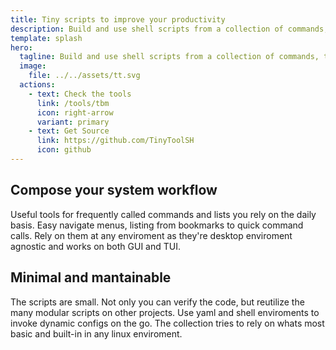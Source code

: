 ```yaml
---
title: Tiny scripts to improve your productivity
description: Build and use shell scripts from a collection of commands, to build menus, actions, and everything we could pack in tiny scripts.
template: splash
hero:
  tagline: Build and use shell scripts from a collection of commands, to build menus, actions, and everything we could pack in tiny scripts
  image:
    file: ../../assets/tt.svg
  actions:
    - text: Check the tools
      link: /tools/tbm
      icon: right-arrow
      variant: primary
    - text: Get Source
      link: https://github.com/TinyToolSH
      icon: github
---
```



## Compose your system workflow
<CardGrid stagger>
	<Card title="Commands to shortcut to" icon="star">
		Useful tools for frequently called commands and lists you rely on the daily basis. 
	</Card>
	<Card title="Quick menus for the system" icon="bars">
		Easy navigate menus, listing from bookmarks to quick command calls.   
	</Card>
	<Card title="From any GUI to TUI" icon="laptop">
		Rely on them at any enviroment as they're desktop enviroment agnostic and works on both GUI and TUI.
	</Card>
</CardGrid>

## Minimal and mantainable
<CardGrid stagger>
	<Card title="Hackable and extensible" icon="puzzle">
		The scripts are small. Not only you can verify the code, but reutilize the many modular scripts on other projects. 
	</Card>
	<Card title="Easy and portable configs" icon="setting">
		Use yaml and shell enviroments to invoke dynamic configs on the go.
	</Card>
	<Card title="POSIX compliant and small in dependency" icon="open-book">
		The collection tries to rely on whats most basic and built-in in any linux enviroment.
	</Card>
</CardGrid>
